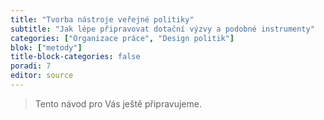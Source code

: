 ```yaml
---
title: "Tvorba nástroje veřejné politiky"
subtitle: "Jak lépe připravovat dotační výzvy a podobné instrumenty"
categories: ["Organizace práce", "Design politik"]
blok: ["metody"]
title-block-categories: false
poradi: 7
editor: source
---
```


> Tento návod pro Vás ještě připravujeme.